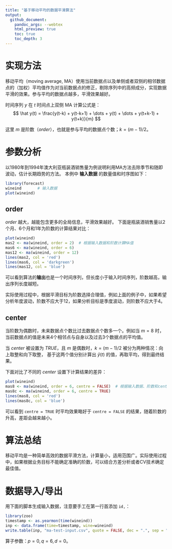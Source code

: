 ```yaml
---
title: "基于移动平均的数据平滑算法"
output:
  github_document:
    pandoc_args: --webtex
    html_preview: true
    toc: true
    toc_depth: 3
---
```


# 实现方法

移动平均（moving average, MA）使用当前数据点以及单侧或者双侧的相邻数据点的（加权）平均值作为对当前数据点的修正，剔除序列中的高频成分，实现数据平滑的效果。参与平均的数据点越多，平滑效果越好。

时间序列 $y$ 在 $t$ 时间点上双侧 MA 计算公式是：
$$
\hat y(t) = \frac{y(t-k) + y(t-k+1) + \dots + y(t) + \dots + y(t+k-1) + y(t+k)}{m}
$$

这里 $m$ 是阶数（*order*），也就是参与平均的数据点个数；$k = (m-1)/2$。


# 参数分析

以1980年到1994年澳大利亚瓶装酒销售量为例说明利用MA方法去除季节和随即波动，估计长期趋势的方法。
本例中 **输入数据** 的数量值和时序图如下：
```r
library(forecast)
wineind       # 输入数据
plot(wineind)
```

## order

*order* 越大，越能包含更多的全局信息，平滑效果越好。
下面是瓶装酒销售量以2个月、6个月和1年为阶数的计算结果对比：
```r
plot(wineind)
mas2 <- ma(wineind, order = 2)  # 根据输入数据和阶数计算MA值
mas6 <- ma(wineind, order = 6)
mas12 <- ma(wineind, order = 12)
lines(mas2, col = 'red')
lines(mas6, col = 'darkgreen')
lines(mas12, col = 'blue')
```

可以看到算法的**输出**也是一个时间序列，但长度小于输入时间序列，阶数越高，输出序列长度越短。

实际使用过程中，根据平滑目标为阶数选择合理值，例如上面的例子中，如果希望分析年度波动，阶数不应大于12，如果分析目标是季度波动，则阶数不应大于4。

## center

当阶数为偶数时，未来数据点个数比过去数据点个数多一个。例如当 $m=8$ 时，当前数据点的值是未来4个相邻点与自身以及过去3个数据点的平均值。

当 *center* 被设置为 *TRUE*，且 $m$ 是偶数时，$k = (m-1)/2$ 被分为两种情况：向上取整和向下取整，
基于这两个值分别计算出 $\hat y(t)$ 的值，再取平均，得到最终结果。

下面对比了不同的 *center* 设置下计算结果的差异：
```r
plot(wineind)
mas8 <- ma(wineind, order = 6, centre = FALSE)  # 根据输入数据、阶数和center参数计算MA值
mas8c <- ma(wineind, order = 6, centre = TRUE)
lines(mas8, col = 'red')
lines(mas8c, col = 'blue')
```

可以看到 `centre = TRUE` 时平均效果略好于 `centre = FALSE` 的结果，随着阶数的升高，差距会越来越小。

# 算法总结

移动平均是一种简单高效的数据平滑方法，计算量小，适用范围广。实际使用过程中，如果根据业务目标不能确定准确的阶数，可以结合方差分析或者CV技术确定最佳值。

# 数据导入/导出

用下面的脚本生成输入数据，注意要手工在第一行首添加 `id,`：
```r
library(zoo)
timestamp <- as.yearmon(time(wineind))
inp <- data.frame(time=timestamp, wine=wineind)
write.table(inp, "ma-test-input.csv", quote = FALSE, dec = ".", sep = ",")
```

算子参数：$p = 0, q = 6, d = 0$。